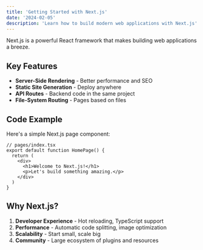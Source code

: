 ```yaml
---
title: 'Getting Started with Next.js'
date: '2024-02-05'
description: 'Learn how to build modern web applications with Next.js'
---
```


Next.js is a powerful React framework that makes building web applications a breeze.

## Key Features

- **Server-Side Rendering** - Better performance and SEO
- **Static Site Generation** - Deploy anywhere
- **API Routes** - Backend code in the same project
- **File-System Routing** - Pages based on files

## Code Example

Here's a simple Next.js page component:

```tsx
// pages/index.tsx
export default function HomePage() {
  return (
    <div>
      <h1>Welcome to Next.js!</h1>
      <p>Let's build something amazing.</p>
    </div>
  )
}
```

## Why Next.js?

1. **Developer Experience** - Hot reloading, TypeScript support
2. **Performance** - Automatic code splitting, image optimization
3. **Scalability** - Start small, scale big
4. **Community** - Large ecosystem of plugins and resources 
